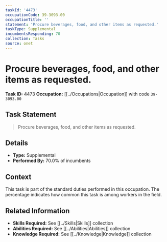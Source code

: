 ```yaml
---
taskId: '4473'
occupationCode: 39-3093.00
occupationTitle: ''
statement: 'Procure beverages, food, and other items as requested.'
taskType: Supplemental
incumbentsResponding: 70
collection: Tasks
source: onet
---
```

# Procure beverages, food, and other items as requested.

**Task ID:** 4473
**Occupation:** [[../Occupations|Occupation]] with code `39-3093.00`

## Task Statement

> Procure beverages, food, and other items as requested.

## Details

- **Type:** Supplemental
- **Performed By:** 70.0% of incumbents

## Context

This task is part of the standard duties performed in this occupation. The percentage indicates how common this task is among workers in the field.

## Related Information

- **Skills Required:** See [[../Skills|Skills]] collection
- **Abilities Required:** See [[../Abilities|Abilities]] collection
- **Knowledge Required:** See [[../Knowledge|Knowledge]] collection
